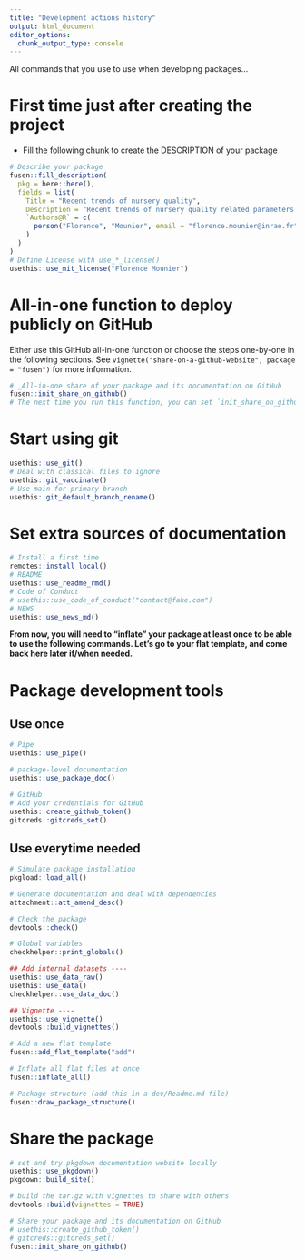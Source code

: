 ```yaml
---
title: "Development actions history"
output: html_document
editor_options: 
  chunk_output_type: console
---
```


All commands that you use to use when developing packages...

# First time just after creating the project

- Fill the following chunk to create the DESCRIPTION of your package

```r
# Describe your package
fusen::fill_description(
  pkg = here::here(),
  fields = list(
    Title = "Recent trends of nursery quality",
    Description = "Recent trends of nursery quality related parameters in French estuaries.",
    `Authors@R` = c(
      person("Florence", "Mounier", email = "florence.mounier@inrae.fr", role = c("aut", "cre"), comment = c(ORCID = "0000-0001-8916-7007"))
    )
  )
)
# Define License with use_*_license()
usethis::use_mit_license("Florence Mounier")
```

# All-in-one function to deploy publicly on GitHub

Either use this GitHub all-in-one function or choose the steps one-by-one in the following sections.
See `vignette("share-on-a-github-website", package = "fusen")` for more information.

```r
# _All-in-one share of your package and its documentation on GitHub
fusen::init_share_on_github()
# The next time you run this function, you can set `init_share_on_github(ask = TRUE)`, to not see all the intermediate questions.
```


# Start using git

```r
usethis::use_git()
# Deal with classical files to ignore
usethis::git_vaccinate()
# Use main for primary branch
usethis::git_default_branch_rename()
```

# Set extra sources of documentation

```r
# Install a first time
remotes::install_local()
# README
usethis::use_readme_rmd()
# Code of Conduct
# usethis::use_code_of_conduct("contact@fake.com")
# NEWS
usethis::use_news_md()
```

**From now, you will need to "inflate" your package at least once to be able to use the following commands. Let's go to your flat template, and come back here later if/when needed.**


# Package development tools
## Use once

```r
# Pipe
usethis::use_pipe()

# package-level documentation
usethis::use_package_doc()

# GitHub
# Add your credentials for GitHub
usethis::create_github_token()
gitcreds::gitcreds_set()
```

## Use everytime needed

```r
# Simulate package installation
pkgload::load_all()

# Generate documentation and deal with dependencies
attachment::att_amend_desc()

# Check the package
devtools::check()

# Global variables
checkhelper::print_globals()

## Add internal datasets ----
usethis::use_data_raw()
usethis::use_data()
checkhelper::use_data_doc()

## Vignette ----
usethis::use_vignette()
devtools::build_vignettes()

# Add a new flat template
fusen::add_flat_template("add")

# Inflate all flat files at once
fusen::inflate_all()

# Package structure (add this in a dev/Readme.md file)
fusen::draw_package_structure()
```

# Share the package

```r
# set and try pkgdown documentation website locally
usethis::use_pkgdown()
pkgdown::build_site()

# build the tar.gz with vignettes to share with others
devtools::build(vignettes = TRUE)

# Share your package and its documentation on GitHub
# usethis::create_github_token()
# gitcreds::gitcreds_set()
fusen::init_share_on_github()
```

